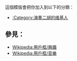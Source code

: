 {{Userbox
  |border-c = #000000
  |border-s = 1
  |id-c     = #FFFFFF
  |id-s     = 12
  |id-fc    = #000
  |info-c   = #ffffff
  |info-s   = 10
  |info-fc  = #000000
  |id       = [[File:66135.JPG|29px]]
  |info     = 這個用戶能夠演奏'''[[二胡]]'''。
}}<includeonly>[[Category:演奏二胡的维基人|{{PAGENAME}}]]</includeonly>
<noinclude>
<p style="clear: both; padding-top: 2em">
這個模版會把你加入到以下的分類：
*[[:Category:演奏二胡的维基人]]

== 參見： ==
*[[Wikipedia:用戶框/興趣]]
*[[Wikipedia:用戶框/音樂]]
</p>
</noinclude>